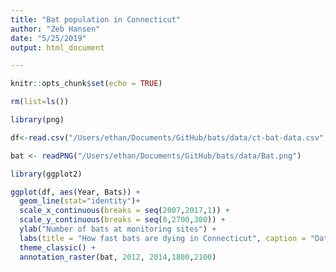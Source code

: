 ```yaml
---
title: "Bat population in Connecticut"
author: "Zeb Hansen"
date: "5/25/2019"
output: html_document

---
```


```r
knitr::opts_chunk$set(echo = TRUE)
```

```r
rm(list=ls())

library(png)

df<-read.csv("/Users/ethan/Documents/GitHub/bats/data/ct-bat-data.csv", sep = ";")

bat <- readPNG("/Users/ethan/Documents/GitHub/bats/data/Bat.png")

```

```r
library(ggplot2)

ggplot(df, aes(Year, Bats)) + 
  geom_line(stat="identity")+
  scale_x_continuous(breaks = seq(2007,2017,1)) +
  scale_y_continuous(breaks = seq(0,2700,300)) +
  ylab("Number of bats at monitoring sites") +
  labs(title = "How fast bats are dying in Connecticut", caption = "Data from ct.gov") +
  theme_classic() + 
  annotation_raster(bat, 2012, 2014,1800,2100)
  

```

